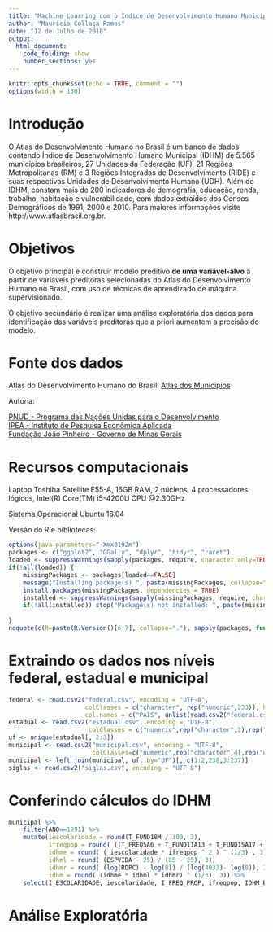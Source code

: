 ```yaml
---
title: "Machine Learning com o Índice de Desenvolvimento Humano Municipal do Brasil"
author: "Maurício Collaça Ramos"
date: "12 de Julho de 2018"
output: 
  html_document: 
    code_folding: show
    number_sections: yes
---
```


```r
knitr::opts_chunk$set(echo = TRUE, comment = "")
options(width = 130)
```

# Introdução

O Atlas do Desenvolvimento Humano no Brasil é um banco de dados contendo Índice de Desenvolvimento Humano Municipal (IDHM) de 5.565 municípios brasileiros, 27 Unidades da Federação (UF), 21 Regiões Metropolitanas (RM) e 3 Regiões Integradas de Desenvolvimento (RIDE) e suas respectivas Unidades de Desenvolvimento Humano (UDH). Além do IDHM, constam mais de 200 indicadores de demografia, educação, renda, trabalho, habitação e vulnerabilidade, com dados extraídos dos Censos Demográficos de 1991, 2000 e 2010. Para maiores informações visite http://www.atlasbrasil.org.br.

# Objetivos

O objetivo principal é construir modelo preditivo **de uma variável-alvo** a partir de variáveis preditoras selecionadas do Atlas do Desenvolvimento Humano no Brasil, com uso de técnicas de aprendizado de máquina supervisionado.

O objetivo secundário é realizar uma análise exploratória dos dados para identificação das variáveis preditoras que a priori aumentem a precisão do modelo.

# Fonte dos dados

Atlas do Desenvolvimento Humano do Brasil: [Atlas dos Municipios](http://www.atlasbrasil.org.br/2013/data/rawData/atlas2013_dadosbrutos_pt.xlsx)

Autoria:

[PNUD - Programa das Nações Unidas para o Desenvolvimento](http://www.pnud.org.br/)  
[IPEA - Instituto de Pesquisa Econômica Aplicada](http://www.ipea.gov.br/)  
[Fundação João Pinheiro - Governo de Minas Gerais](http://www.fjp.mg.gov.br/)

# Recursos computacionais

Laptop Toshiba Satellite E55-A, 16GB RAM, 2 núcleos, 4 processadores lógicos, Intel(R) Core(TM) i5-4200U CPU @2.30GHz

Sistema Operacional Ubuntu 16.04

Versão do R e bibliotecas:

```r
options(java.parameters="-Xmx8192m")
packages <- c("ggplot2", "GGally", "dplyr", "tidyr", "caret")
loaded <- suppressWarnings(sapply(packages, require, character.only=TRUE, warn.conflicts=FALSE, quietly=TRUE))
if(!all(loaded)) {
    missingPackages <- packages[loaded==FALSE]
    message("Installing package(s) ", paste(missingPackages, collapse=", "))
    install.packages(missingPackages, dependencies = TRUE)
    installed <- suppressWarnings(sapply(missingPackages, require, character.only=TRUE, warn.conflicts=FALSE, quietly=TRUE))
    if(!all(installed)) stop("Package(s) not installed: ", paste(missingPackages[installed==FALSE], collapse=", "))
    
}
noquote(c(R=paste(R.Version()[6:7], collapse="."), sapply(packages, function(x) paste0(as.character(packageVersion(x)), collapse="."))))
```

# Extraindo os dados nos níveis federal, estadual e municipal

```r
federal <- read.csv2("federal.csv", encoding = "UTF-8",
                     colClasses = c("character", rep("numeric",233)), header=F, skip=1,
                     col.names = c("PAIS", unlist(read.csv2("federal.csv", stringsAsFactors=F, header=F, nrows=1)[-1])))
estadual <- read.csv2("estadual.csv", encoding = "UTF-8",
                      colClasses = c("numeric",rep("character",2),rep("numeric", 232)))
uf <- unique(estadual[, 2:3])
municipal <- read.csv2("municipal.csv", encoding = "UTF-8",
                       colClasses=c("numeric",rep("character",4),rep("numeric", 232)))
municipal <- left_join(municipal, uf, by="UF")[, c(1:2,238,3:237)]
siglas <- read.csv2("siglas.csv", encoding = "UTF-8")
```

# Conferindo cálculos do IDHM

```r
municipal %>%
    filter(ANO==1991) %>%
    mutate(iescolaridade = round(T_FUND18M / 100, 3),
           ifreqpop = round( ((T_FREQ5A6 + T_FUND11A13 + T_FUND15A17 + T_MED18A20) / 4) / 100, 3),
           idhme = round( ( iescolaridade * ifreqpop ^ 2 ) ^ (1/3) , 3),
           idhml = round( (ESPVIDA - 25) / (85 - 25), 3),
           idhmr = round( (log(RDPC) - log(8)) / (log(4033)- log(8)), 3),
           idhm = round( (idhme * idhml * idhmr) ^ (1/3), 3)) %>%
    select(I_ESCOLARIDADE, iescolaridade, I_FREQ_PROP, ifreqpop, IDHM_E, idhme, IDHM_L, idhml, IDHM_R, idhmr, IDHM, idhm) %>% head
```

# Análise Exploratória

```r

```


